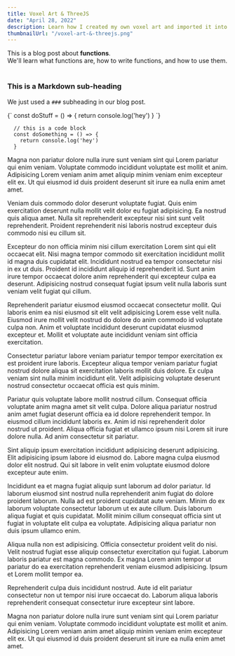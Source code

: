 ```yaml
---
title: Voxel Art & ThreeJS
date: "April 28, 2022"
description: Learn how I created my own voxel art and imported it into my website
thumbnailUrl: "/voxel-art-&-threejs.png"
---
```


<div>
  This is a blog post about <strong>functions</strong>. <br />
  We'll learn what functions are, how to write functions, and how to use them.
</div>

<br />

### This is a Markdown sub-heading

We just used a `###` subheading in our blog post.

<SyntaxHighlighter language="javascript">
  {`
    const doStuff = () => {
      return console.log('hey')
    }
  `}
</SyntaxHighlighter>

```
  // this is a code block
  const doSomething = () => {
    return console.log('hey')
  }
```

Magna non pariatur dolore nulla irure sunt veniam sint qui Lorem pariatur qui enim veniam. Voluptate commodo incididunt voluptate est mollit et anim. Adipisicing Lorem veniam anim amet aliquip minim veniam enim excepteur elit ex. Ut qui eiusmod id duis proident deserunt sit irure ea nulla enim amet amet.

Veniam duis commodo dolor deserunt voluptate fugiat. Quis enim exercitation deserunt nulla mollit velit dolor eu fugiat adipisicing. Ea nostrud quis aliqua amet. Nulla sit reprehenderit excepteur nisi sint sunt velit reprehenderit. Proident reprehenderit nisi laboris nostrud excepteur duis commodo nisi eu cillum sit.

Excepteur do non officia minim nisi cillum exercitation Lorem sint qui elit occaecat elit. Nisi magna tempor commodo sit exercitation incididunt mollit id magna duis cupidatat elit. Incididunt nostrud ea tempor consectetur nisi in ex ut duis. Proident id incididunt aliquip id reprehenderit id. Sunt anim irure tempor occaecat dolore anim reprehenderit qui excepteur culpa ea deserunt. Adipisicing nostrud consequat fugiat ipsum velit nulla laboris sunt veniam velit fugiat qui cillum.

Reprehenderit pariatur eiusmod eiusmod occaecat consectetur mollit. Qui laboris enim ea nisi eiusmod sit elit velit adipisicing Lorem esse velit nulla. Eiusmod irure mollit velit nostrud do dolore do anim commodo id voluptate culpa non. Anim et voluptate incididunt deserunt cupidatat eiusmod excepteur et. Mollit et voluptate aute incididunt veniam sint officia exercitation.

Consectetur pariatur labore veniam pariatur tempor tempor exercitation ex est proident irure laboris. Excepteur aliqua tempor veniam pariatur fugiat nostrud dolore aliqua sit exercitation laboris mollit duis dolore. Ex culpa veniam sint nulla minim incididunt elit. Velit adipisicing voluptate deserunt nostrud consectetur occaecat officia est quis minim.

Pariatur quis voluptate labore mollit nostrud cillum. Consequat officia voluptate anim magna amet sit velit culpa. Dolore aliqua pariatur nostrud anim amet fugiat deserunt officia ea id dolore reprehenderit tempor. In eiusmod cillum incididunt laboris ex. Anim id nisi reprehenderit dolor nostrud ut proident. Aliqua officia fugiat et ullamco ipsum nisi Lorem sit irure dolore nulla. Ad anim consectetur sit pariatur.

Sint aliquip ipsum exercitation incididunt adipisicing deserunt adipisicing. Elit adipisicing ipsum labore id eiusmod do. Labore magna culpa eiusmod dolor elit nostrud. Qui sit labore in velit enim voluptate eiusmod dolore excepteur aute enim.

Incididunt ea et magna fugiat aliquip sunt laborum ad dolor pariatur. Id laborum eiusmod sint nostrud nulla reprehenderit anim fugiat do dolore proident laborum. Nulla ad est proident cupidatat aute veniam. Minim do ex laborum voluptate consectetur laborum ut ex aute cillum. Duis laborum aliqua fugiat et quis cupidatat. Mollit minim cillum consequat officia sint ut fugiat in voluptate elit culpa ea voluptate. Adipisicing aliqua pariatur non duis ipsum ullamco enim.

Aliqua nulla non est adipisicing. Officia consectetur proident velit do nisi. Velit nostrud fugiat esse aliquip consectetur exercitation qui fugiat. Laborum laboris pariatur est magna commodo. Ex magna Lorem anim tempor ut pariatur do ea exercitation reprehenderit veniam eiusmod adipisicing. Ipsum et Lorem mollit tempor ea.

Reprehenderit culpa duis incididunt nostrud. Aute id elit pariatur consectetur non ut tempor nisi irure occaecat do. Laborum aliqua laboris reprehenderit consequat consectetur irure excepteur sint labore.

Magna non pariatur dolore nulla irure sunt veniam sint qui Lorem pariatur qui enim veniam. Voluptate commodo incididunt voluptate est mollit et anim. Adipisicing Lorem veniam anim amet aliquip minim veniam enim excepteur elit ex. Ut qui eiusmod id duis proident deserunt sit irure ea nulla enim amet amet.
